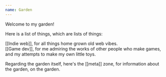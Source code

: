 ```yaml
---
name: Garden
---
```


Welcome to my garden!

Here is a list of things, which are lists of things:

<div class="ml-[calc(1*1rem)]">
[[Indie web]], for all things home grown old web vibes.
</div>

<div class="ml-[calc(1*1rem)]">
[[Game dev]], for me admiring the works of other people who make games, and my attempts to make my own little toys.
</div>

Regarding the garden itself, here's the [[meta]] zone, for information about the garden, on the garden.

